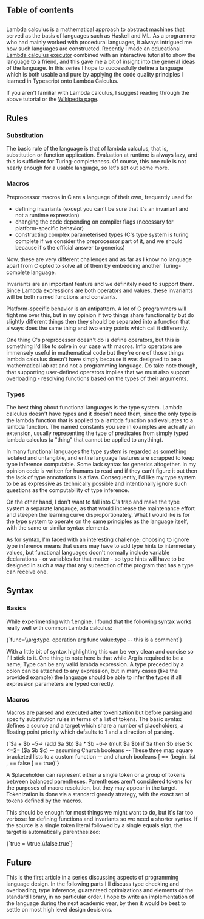 
## Table of contents

##

Lambda calculus is a mathematical approach to abstract machines that served as
the basis of languages such as Haskell and ML. As a programmer who had mainly
worked with procedural languages, it always intrigued me how such languages
are constructed. Recently I made an educational
[Lambda calculus executor](https://lbfalvy.github.io/f.engine)
combined with an interactive tutorial to show the language to a friend, and this gave
me a bit of insight into the general ideas of the language. In this series I hope to
successfully define a language which is both usable and pure by applying the code
quality principles I learned in Typescript onto Lambda Calculus.

If you aren't familiar with Lambda calculus, I suggest reading through the above tutorial
or the [Wikipedia page](https://en.wikipedida.org/wiki/Lambda_calculus).

## Rules

### Substitution

The basic rule of the language is that of lambda calculus, that is, substitution or
function application. Evaluation at runtime is always lazy, and this is sufficient
for Turing-completeness. Of course, this one rule is not nearly enough for a usable
language, so let's set out some more.

### Macros

Preprocessor macros in C are a language of their own, frequently used for

- defining invariants (except you can't be sure that it's an invariant and not a runtime
    expression)
- changing the code depending on compiler flags (necessary for platform-specific behavior)
- constructing complex parameterised types (C's type system is turing complete if we
    consider the preprocessor part of it, and we should because it's the official answer
    to generics)

Now, these are very different challenges and as far as I know no language apart from C
opted to solve all of them by embedding another Turing-complete language.

Invariants are an important feature and we definitely need to support them. Since Lambda
expressions are both operators and values, these invariants will be both named functions
and constants.

Platform-specific behavior is an antipattern. A lot of C programmers will fight me over
this, but in my opinion if two things share functionality but do slightly different
things then they should be separated into a function that always does the same thing
and two entry points which call it differently.

One thing C's preprocessor doesn't do is define operators, but this is something I'd
like to solve in our case with macros. Infix operators are immensely useful in
mathematical code but they're one of those things lambda calculus doesn't have simply
because it was designed to be a mathematical lab rat and not a programming language. Do
take note though, that supporting user-defined operators implies that we must also
support overloading - resolving functions based on the types of their arguments.

### Types

The best thing about functional languages is the type system. Lambda calculus doesn't
have types and it doesn't need them, since the only type is the lambda function that
is applied to a lambda function and evaluates to a lambda function. The named constants
you see in examples are actually an extension, usually representing the type of predicates
from simply typed lambda calculus (a "thing" that cannot be applied to anything).

In many functional languages the type system is regarded as something isolated and untangible,
and entire language features are scrapped to keep type inference computable. Some lack syntax
for generics altogether. In my opinion code is written for humans to read and if they can't
figure it out then the lack of type annotations is a flaw. Consequently, I'd like my type
system to be as expressive as technically possible and intentionally ignore such questions as
the computability of type inference.

On the other hand, I don't want to fall into C's trap and make the type system a
separate langauge, as that would increase the maintenance effort and steepen the
learning curve disproportionately. What I would ike is for the type system to operate
on the same principles as the language itself, with the same or similar syntax elements.

As for syntax, I'm faced with an interesting challenge; choosing to ignore type inference
means that users may have to add type hints to intermediary values, but functional languages
doon't normally include variable declarations - or variables for that matter - so type hints
will have to be designed in such a way that any subsection of the program that has a type
can receive one.

## Syntax

### Basics

While experimenting with f.engine, I found that the following syntax works really well
with common Lambda calculus:

<LambdaHighlight>
{`func=\\arg:type. operation arg
func value:type
-- this is a comment`}
</LambdaHighlight>

With a little bit of syntax highlighting this can be very clean and concise so I'll
stick to it. One thing to note here is that while Arg is required to be a name, Type
can be any valid lambda expression. A type preceded by a colon can be attached to any
expression, but in many cases (like the provided example) the language should be able
to infer the types if all expression parameters are typed correctly.

### Macros

Macros are parsed and executed after tokenization but before parsing and specify
substitution rules in terms of a list of tokens. The basic syntax defines a source and
a target which share a number of placeholders, a floating point priority which defaults
to 1 and a direction of parsing.

<LambdaHighlight>
{`$a + $b =5=> (add $a $b)
$a * $b =6=> (mult $a $b)
if $a then $b else $c <=2= ($a $b $c) -- assuming Church booleans
-- These three map square bracketed lists to a custom function
-- and church booleans
[ == (begin_list
, == false
] == true)`}
</LambdaHighlight>

A $placeholder can represent either a single token or a group of tokens between balanced
parentheses. Parentheses aren't considered tokens for the purposes of macro resolution, but
they may appear in the target. Tokenization is done via a standard greedy strategy, with
the exact set of tokens defined by the macros.

This should be enough for most things we might want to do, but it's far too verbose for
defining functions and invariants so we need a shorter syntax. If the source is a single
token literal followed by a single equals sign, the target is automatically parenthesized:

<LambdaHighlight>
{`true = \\true.\\false.true`}
</LambdaHighlight>

## Future

This is the first article in a series discussing aspects of programming language design.
In the following parts I'll discuss type checking and overloading, type inference,
guaranteed optimizations and elements of the standard library, in no particular order.
I hope to write an implementation of the language during the next academic year, by then
it would be best to settle on most high level design decisions.